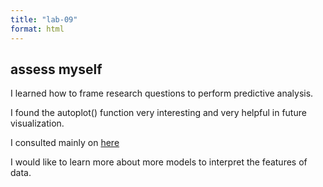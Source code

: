 ```yaml
---
title: "lab-09"
format: html
---
```


## assess myself 

I learned how to frame research questions to perform predictive analysis.

I found the autoplot() function very interesting and very helpful in future visualization. 

I consulted mainly on [here](https://qtalr.github.io/qtalrkit/articles/recipe-9.html)

I would like to learn more about more models to interpret the features of data.
